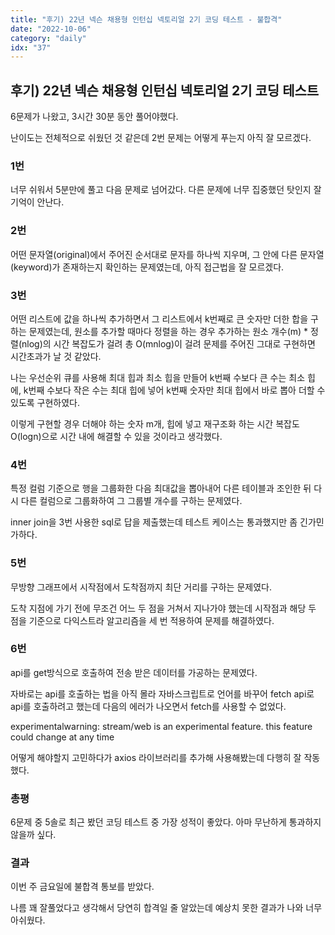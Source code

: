 ```yaml
---
title: "후기) 22년 넥슨 채용형 인턴십 넥토리얼 2기 코딩 테스트 - 불합격"
date: "2022-10-06"
category: "daily"
idx: "37"
---
```


## 후기) 22년 넥슨 채용형 인턴십 넥토리얼 2기 코딩 테스트

6문제가 나왔고, 3시간 30분 동안 풀어야했다.

난이도는 전체적으로 쉬웠던 것 같은데 2번 문제는 어떻게 푸는지 아직 잘 모르겠다.

### 1번

너무 쉬워서 5분만에 풀고 다음 문제로 넘어갔다. 다른 문제에 너무 집중했던 탓인지 잘 기억이 안난다.

### 2번

어떤 문자열(original)에서 주어진 순서대로 문자를 하나씩 지우며, 그 안에 다른 문자열(keyword)가 존재하는지 확인하는 문제였는데, 아직 접근법을 잘 모르겠다.

### 3번

어떤 리스트에 값을 하나씩 추가하면서 그 리스트에서 k번째로 큰 숫자만 더한 합을 구하는 문제였는데, 원소를 추가할 때마다 정렬을 하는 경우 추가하는 원소 개수(m) \* 정렬(nlog)의 시간 복잡도가 걸려 총 O(mnlog)이 걸려 문제를 주어진 그대로 구현하면 시간초과가 날 것 같았다.

나는 우선순위 큐를 사용해 최대 힙과 최소 힙을 만들어 k번째 수보다 큰 수는 최소 힙에, k번째 수보다 작은 수는 최대 힙에 넣어 k번째 숫자만 최대 힙에서 바로 뽑아 더할 수 있도록 구현하였다.

이렇게 구현할 경우 더해야 하는 숫자 m개, 힙에 넣고 재구조화 하는 시간 복잡도 O(logn)으로 시간 내에 해결할 수 있을 것이라고 생각했다.

### 4번

특정 컬럼 기준으로 행을 그룹화한 다음 최대값을 뽑아내어 다른 테이블과 조인한 뒤 다시 다른 컬럼으로 그룹화하여 그 그룹별 개수를 구하는 문제였다.

inner join을 3번 사용한 sql로 답을 제출했는데 테스트 케이스는 통과했지만 좀 긴가민가하다.

### 5번

무방향 그래프에서 시작점에서 도착점까지 최단 거리를 구하는 문제였다.

도착 지점에 가기 전에 무조건 어느 두 점을 거쳐서 지나가야 했는데 시작점과 해당 두 점을 기준으로 다익스트라 알고리즘을 세 번 적용하여 문제를 해결하였다.

### 6번

api를 get방식으로 호출하여 전송 받은 데이터를 가공하는 문제였다.

자바로는 api를 호출하는 법을 아직 몰라 자바스크립트로 언어를 바꾸어 fetch api로 api를 호출하려고 했는데 다음의 에러가 나오면서 fetch를 사용할 수 없었다.

experimentalwarning: stream/web is an experimental feature. this feature could change at any time

어떻게 해야할지 고민하다가 axios 라이브러리를 추가해 사용해봤는데 다행히 잘 작동했다.

### 총평

6문제 중 5솔로 최근 봤던 코딩 테스트 중 가장 성적이 좋았다. 아마 무난하게 통과하지 않을까 싶다.

### 결과

이번 주 금요일에 불합격 통보를 받았다.

나름 꽤 잘풀었다고 생각해서 당연히 합격일 줄 알았는데 예상치 못한 결과가 나와 너무 아쉬웠다.
